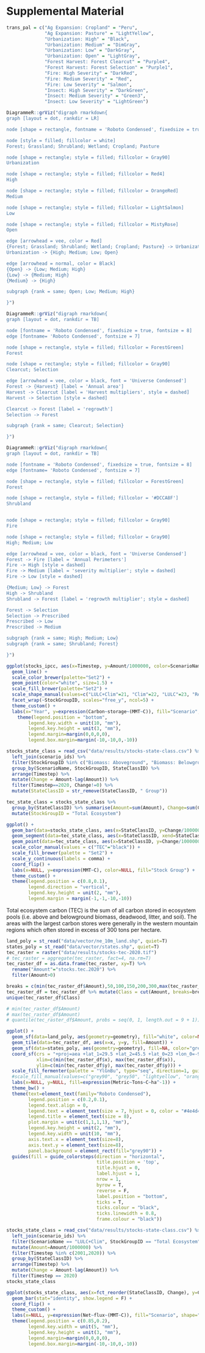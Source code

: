 # Supplemental Material

```r
trans_pal = c("Ag Expansion: Cropland" = "Peru",
              "Ag Expansion: Pasture" = "LightYellow",
              "Urbanization: High" = "Black",
              "Urbanization: Medium" = "DimGray",
              "Urbanization: Low" = "DarkGray",
              "Urbanization: Open" = "LightGray",
              "Forest Harvest: Forest Clearcut" = "Purple4",
              "Forest Harvest: Forest Selection" = "Purple1",
              "Fire: High Severity" = "DarkRed",
              "Fire: Medium Severity" = "Red",
              "Fire: Low Severity" = "Salmon",
              "Insect: High Severity" = "DarkGreen",
              "Insect: Medium Severity" = "Green3",
              "Insect: Low Severity" = "LightGreen") 

```

```r

DiagrammeR::grViz("digraph rmarkdown{
graph [layout = dot, rankdir = LR]

node [shape = rectangle, fontname = 'Roboto Condensed', fixedsize = true, width=1]

node [style = filled; fillcolor = white]
Forest; Grassland; Shrubland; Wetland; Cropland; Pasture

node [shape = rectangle; style = filled; fillcolor = Gray90]
Urbanization

node [shape = rectangle; style = filled; fillcolor = Red4]
High

node [shape = rectangle; style = filled; fillcolor = OrangeRed]
Medium

node [shape = rectangle; style = filled; fillcolor = LightSalmon]
Low

node [shape = rectangle; style = filled; fillcolor = MistyRose]
Open

edge [arrowhead = vee, color = Red]
{Forest; Grassland; Shrubland; Wetland; Cropland; Pasture} -> Urbanization
Urbanization -> {High; Medium; Low; Open}

edge [arrowhead = normal, color = Black]
{Open} -> {Low; Medium; High}
{Low} -> {Medium; High}
{Medium} -> {High}

subgraph {rank = same; Open; Low; Medium; High}

}")
```

```r

DiagrammeR::grViz("digraph rmarkdown{
graph [layout = dot, rankdir = TB]

node [fontname = 'Roboto Condensed', fixedsize = true, fontsize = 8]
edge [fontname= 'Roboto Condensed', fontsize = 7]

node [shape = rectangle, style = filled; fillcolor = ForestGreen]
Forest

node [shape = rectangle; style = filled; fillcolor = Gray90]
Clearcut; Selection

edge [arrowhead = vee, color = black, font = 'Universe Condensed']
Forest -> {Harvest} [label = 'Annual area']
Harvest -> Clearcut [label = 'Harvest multipliers', style = dashed]
Harvest -> Selection [style = dashed]

Clearcut -> Forest [label = 'regrowth']
Selection -> Forest

subgraph {rank = same; Clearcut; Selection}

}")
```

```r

DiagrammeR::grViz("digraph rmarkdown{
graph [layout = dot, rankdir = TB]

node [fontname = 'Roboto Condensed', fixedsize = true, fontsize = 8]
edge [fontname= 'Roboto Condensed', fontsize = 7]

node [shape = rectangle, style = filled; fillcolor = ForestGreen]
Forest

node [shape = rectangle, style = filled; fillcolor = '#DCCA8F']
Shrubland


node [shape = rectangle; style = filled; fillcolor = Gray90]
Fire

node [shape = rectangle; style = filled; fillcolor = Gray90]
High; Medium; Low

edge [arrowhead = vee, color = black, font = 'Universe Condensed']
Forest -> Fire [label = 'Annual Perimeters']
Fire -> High [style = dashed]
Fire -> Medium [label = 'severity multiplier'; style = dashed]
Fire -> Low [style = dashed]

{Medium; Low} -> Forest
High -> Shrubland
Shrubland -> Forest [label = 'regrowth multiplier'; style = dashed]

Forest -> Selection
Selection -> Prescribed
Prescribed -> Low
Prescribed -> Medium

subgraph {rank = same; High; Medium; Low}
subgraph {rank = same; Shrubland; Forest}

}")
```


```r

ggplot(stocks_ipcc, aes(x=Timestep, y=Amount/1000000, color=ScenarioName, fill=ScenarioName, shape=ScenarioName)) +
  geom_line() +
  scale_color_brewer(palette="Set2") +
  geom_point(color="white", size=1.5) +
  scale_fill_brewer(palette="Set2") +
  scale_shape_manual(values=c("LULC+Clim"=21, "Clim"=22, "LULC"=23, "Ref"=24)) +
  facet_wrap(~StockGroupID, scales="free_y", ncol=5) +
  theme_custom() +
  labs(x="Year", y=expression(Carbon~storage~(MMT~C)), fill="Scenario", shape="Scenario", color="Scenario") +
    theme(legend.position = "bottom",
        legend.key.width = unit(10, "mm"),
        legend.key.height = unit(3, "mm"),
        legend.margin=margin(0,0,0,0),
        legend.box.margin=margin(-10,-10,0,-10))
```

```r

stocks_state_class = read_csv("data/results/stocks-state-class.csv") %>%
  left_join(scenario_ids) %>%
  filter(StockGroupID %in% c("Biomass: Aboveground", "Biomass: Belowground", "DOM: Deadwood", "DOM: Litter", "DOM: Soil"), Timestep %in% c(2001,2020), ScenarioName=="LULC+Clim") %>%
  group_by(ScenarioName, StockGroupID, StateClassID) %>%
  arrange(Timestep) %>%
  mutate(Change = Amount-lag(Amount)) %>%
  filter(Timestep==2020, Change!=0) %>%
  mutate(StateClassID = str_remove(StateClassID, " Group"))

tec_state_class = stocks_state_class %>%
  group_by(StateClassID) %>% summarise(Amount=sum(Amount), Change=sum(Change)) %>%
  mutate(StockGroupID = "Total Ecosystem")

ggplot() +
  geom_bar(data=stocks_state_class, aes(x=StateClassID, y=Change/1000000, fill=StockGroupID), stat="identity") +
  geom_segment(data=tec_state_class, aes(x=StateClassID, xend=StateClassID, yend=0, y=Change/1000000, color="TEC")) +
  geom_point(data=tec_state_class, aes(x=StateClassID, y=Change/1000000, color="TEC"), shape=16) +
  scale_color_manual(values = c("TEC"="black")) +
  scale_fill_brewer(palette = "Set2") +
  scale_y_continuous(labels = comma) +
  coord_flip() +
  labs(x=NULL, y=expression(MMT~C), color=NULL, fill="Stock Group") +
  theme_custom() +
  theme(legend.position = c(0.8,0.1),
        legend.direction = "vertical",
        legend.key.height = unit(2, "mm"),
        legend.margin = margin(-1,-1,-10,-10))

```

Total ecosystem carbon (TEC) is the sum of all carbon stored in ecosystem pools (i.e. above and belowground biomass, deadwood, litter, and soil). The areas with the largest carbon stores were generally in the western mountain regions which often stored in excess of 300 tons per hectare.

```r
land_poly = st_read("data/vector/ne_10m_land.shp", quiet=T)
states_poly = st_read("data/vector/states.shp", quiet=T)
tec_raster = raster("data/results/stocks-tec-2020.tif")
# tec_raster = aggregate(tec_raster, fact=4, na.rm=T)
tec_raster_df = as.data.frame(tec_raster, xy=T) %>%
  rename("Amount"="stocks.tec.2020") %>%
  filter(Amount>0)

breaks = c(min(tec_raster_df$Amount),50,100,150,200,300,max(tec_raster_df$Amount))
tec_raster_df = tec_raster_df %>% mutate(Class = cut(Amount, breaks=breaks, right=F))
unique(tec_raster_df$Class)

# min(tec_raster_df$Amount)
# max(tec_raster_df$Amount)
# quantile(tec_raster_df$Amount, probs = seq(0, 1, length.out = 9 + 1))

ggplot() +
  geom_sf(data=land_poly, aes(geometry=geometry), fill="white", color=NA) +
  geom_tile(data=tec_raster_df, aes(x=x, y=y, fill=Amount)) +
  geom_sf(data=states_poly, aes(geometry=geometry), fill=NA, color="grey20", size=0.2) +
  coord_sf(crs = "+proj=aea +lat_1=29.5 +lat_2=45.5 +lat_0=23 +lon_0=-96 +x_0=0 +y_0=0 +ellps=GRS80 +units=m +no_defs",
           xlim=c(min(tec_raster_df$x), max(tec_raster_df$x)),
           ylim=c(min(tec_raster_df$y), max(tec_raster_df$y))) +
  scale_fill_fermenter(palette = "YlGnBu", type="seq", direction=1, guide="colorsteps", breaks=c(50,100,130,160,190,250,300,400)) + 
  #scale_fill_manual(values=c("grey90", "grey50", "lightyellow", "orange", "forestgreen", "purple"), guide="colorsteps") +
  labs(x=NULL, y=NULL, fill=expression(Metric~Tons~C~ha^-1)) +
  theme_bw() +
  theme(text=element_text(family="Roboto Condensed"),
        legend.position = c(0.2,0.1),
        legend.text.align = 0,
        legend.text = element_text(size = 7, hjust = 0, color = "#4e4d47"),
        legend.title = element_text(size = 8),
        plot.margin = unit(c(1,1,1,1), "mm"),
        legend.key.height = unit(2, "mm"),
        legend.key.width = unit(10, "mm"),
        axis.text.x = element_text(size=8),
        axis.text.y = element_text(size=8),
        panel.background = element_rect(fill="grey90")) +
  guides(fill = guide_colorsteps(direction = "horizontal",
                                 title.position = 'top',
                                 title.hjust = 0,
                                 label.hjust = 1,
                                 nrow = 1,
                                 byrow = T,
                                 reverse = F,
                                 label.position = "bottom",
                                 ticks = T,
                                 ticks.colour = "black",
                                 ticks.linewidth = 0.8,
                                 frame.colour = "black"))

```

```r
stocks_state_class = read_csv("data/results/stocks-state-class.csv") %>%
  left_join(scenario_ids) %>%
  filter(ScenarioName == "LULC+Clim", StockGroupID == "Total Ecosystem", str_detect(StateClassID, "Forest:")) %>%
  mutate(Amount=Amount/1000000) %>%
  filter(Timestep %in% c(2001,2020)) %>%
  group_by(StateClassID) %>%
  arrange(Timestep) %>%
  mutate(Change = Amount-lag(Amount)) %>%
  filter(Timestep == 2020)
stocks_state_class

ggplot(stocks_state_class, aes(x=fct_reorder(StateClassID, Change), y=Change, fill=StateClassID)) +
  geom_bar(stat="identity", show.legend = F) +
  coord_flip() +
  theme_custom() +
  labs(x=NULL, y=expression(Net~flux~(MMT~C)), fill="Scenario", shape="Scenario", color="Scenario") +
  theme(legend.position = c(0.85,0.2),
        legend.key.width = unit(5, "mm"),
        legend.key.height = unit(3, "mm"),
        legend.margin=margin(0,0,0,0),
        legend.box.margin=margin(-10,-10,0,-10))

```
